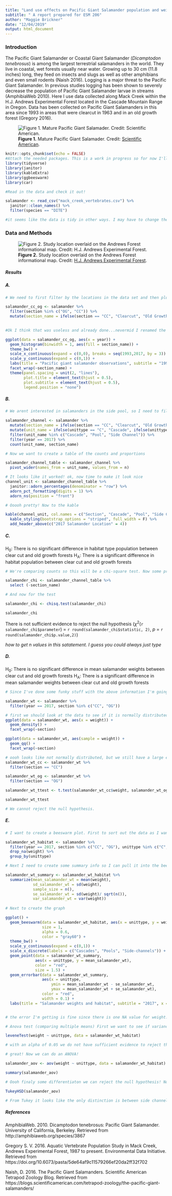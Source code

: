 ```yaml
---
title: "Land use effects on Pacific Giant Salamander population and weight"
subtitle: " A report prepared for ESM 206"
author: "Maggie Brickner"
date: "12/04/2019"
output: html_document
---
```


### Introduction

The Pacific Giant Salamander or Coastal Giant Salamander (*Dicamptodon tenebrosus*) is among the largest terrestrial salamanders in the world. They live in coastal, wet forests usually near water. Growing up to 30 cm (11.8 inches) long, they feed on insects and slugs as well as other amphibians and even small rodents (Naish 2016). Logging is a major threat to the Pacific Giant Salamander. In previous studies logging has been shown to severely decrease the population of Pacific Giant Salamander larvae in streams (AmphibiaWeb 2010). Here I use data collected along Mack Creek within the H.J. Andrews Experimental Forest located in the Cascade Mountain Range in Oregon. Data has been collected on Pacific Giant Salamanders in this area since 1993 in areas that were clearcut in 1963 and in an old growth forest (Gregory 2016). 


![**Figure 1.** Mature Pacific Giant Salamader. Credit: [Scientific American](https://blogs.scientificamerican.com/tetrapod-zoology/the-pacific-giant-salamanders/).](coastal_salamander_photo.jpg) 


```r
knitr::opts_chunk$set(echo = FALSE)
#Attach the needed packages. This is a work in progress so for now I'll just attach the tidyverse and janitor. More to come though!  
library(tidyverse)
library(janitor)
library(kableExtra)
library(ggbeeswarm)
library(car)

#Read in the data and check it out!

salamander <- read_csv("mack_creek_vertebrates.csv") %>%
  janitor::clean_names() %>% 
  filter(species == "DITE")

#it seems like the data is tidy in other ways. I may have to change the data format eventually. This will be my starting point!
```

### Data and Methods

![**Figure 2.** Study location overlaid on the Andrews Forest informational map. Credit: [H.J. Andrews Experimental Forest](https://andrewsforest.oregonstate.edu/sites/default/files/lter/pubs/pdf/pub3654.pdf).](study_location.png)


##### Results

##### A.

```r
# We need to first filter by the locations in the data set and then plot it. This is the perfect place to make my ggridges_density dreams come true. Never mind it looked bad

salamander_cc_og <- salamander %>% 
  filter(section %in% c("OG", "CC")) %>% 
  mutate(section_name = ifelse(section == "CC", "Clearcut", "Old Growth"))
  

#Ok I think that was useless and already done...nevermid I renamed the sections for nicer graphing!

ggplot(data = salamander_cc_og, aes(x = year)) +
  geom_histogram(binwidth = 1, aes(fill = section_name)) +
  theme_bw() + 
  scale_x_continuous(expand = c(0,0), breaks = seq(1993,2017, by = 3)) +
  scale_y_continuous(expand = c(0,1)) +
  labs(title = "Pacific giant salamander observations", subtitle = "1993-2017", x = "Year", y = "Counts")+
  facet_wrap(~section_name) +
  theme(panel.spacing = unit(2, "lines"), 
        plot.title = element_text(hjust = 0.5), 
        plot.subtitle = element_text(hjust = 0.5), 
        legend.position = "none")
```

##### B. 

```r
# We arent interested in salamanders in the side pool, so I need to filter out the pools. I think I'll also need to eventually rename for easier graphing. 

salamander_channel <- salamander %>% 
  mutate(section_name = ifelse(section == "CC", "Clearcut", "Old Growth")) %>% 
  mutate(unit_name = ifelse(unittype == "C", "Cascade", ifelse(unittype == "P", "Pool", "Side Channel"))) %>% 
  filter(unit_name %in% c("Cascade", "Pool", "Side Channel")) %>% 
  filter(year == 2017) %>% 
  count(unit_name, section_name)

# Now we want to create a table of the counts and proportions

salamander_channel_table <- salamander_channel %>% 
  pivot_wider(names_from = unit_name, values_from = n)

# It looks like it worked! ok, now time to make it look nice
channel_unit <- salamander_channel_table %>% 
  janitor::adorn_percentages(denominator = "row") %>% 
  adorn_pct_formatting(digits = 1) %>% 
  adorn_ns(position = "front")

# Ooooh pretty! Now to the kable

kable(channel_unit, col.names = c("Section", "Cascade", "Pool", "Side Channel")) %>%
  kable_styling(bootstrap_options = "striped", full_width = F) %>% 
  add_header_above(c("2017 Salamander Location" = 4))


```

##### C.

H~0~: There is no significant difference in habitat type population between clear cut and old growth forests
H~A~: There is a significant difference in habitat population between clear cut and old growth forests

```r

# We're comparing counts so this will be a chi-square test. Now some preparation

salamander_chi <- salamander_channel_table %>% 
  select (-section_name)

# And now for the test

salamander_chi <- chisq.test(salamander_chi)

salamander_chi

```

There is not sufficient evidence to reject the null hypothesis ($\chi^2$(`r salamander_chi$parameter`) = `r round(salamander_chi$statistic, 2)`, *p* = `r round(salamander_chi$p.value,2)`)

*how to get n values in this satatement. I guess you could always just type*

##### D.
H~0~: There is no significant difference in mean salamander weights between clear cut and old growth forests
H~A~: There is a significant difference in mean salamander weights between clear cut and old growth forests
```r
# Since I've done some funky stuff with the above information I'm going to start fresh with the data frame

salamander_wt <- salamander %>% 
  filter(year == 2017, section %in% c("CC", "OG"))

# first we should look at the data to see if it is normally distributed
ggplot(data = salamander_wt, aes(x = weight)) +
  geom_density() + 
  facet_wrap(~section)

ggplot(data = salamander_wt, aes(sample = weight)) +
  geom_qq() +
  facet_wrap(~section)

# oooh looks like not normally distributed, but we still have a large enough sample size to compare per the central limit theorom. Now time to do a two-sample t-test
salamander_wt_cc <- salamander_wt %>% 
  filter(section == "CC")

salamander_wt_og <- salamander_wt %>% 
  filter(section == "OG")

salamander_wt_ttest <- t.test(salamander_wt_cc$weight, salamander_wt_og$weight)

salamander_wt_ttest

# We cannot reject the null hypothesis. 

```

##### E.

```r
# I want to create a beeswarm plot. First to sort out the data as I want to. I also want to drop the salamander that did not have an observed weight. It gives me errors for all C habitats

salamander_wt_habitat <- salamander %>% 
  filter(year == 2017, section %in% c("CC", "OG"), unittype %in% c("C", "P", "SC")) %>% 
  drop_na(weight) %>% 
  group_by(unittype)

# Next I need to create some summary info so I can pull it into the beeswarm

salamander_wt_summary <- salamander_wt_habitat %>% 
  summarize(mean_salamander_wt = mean(weight), 
            sd_salamander_wt = sd(weight), 
            sample_size = n(), 
            se_salamander_wt = sd(weight)/ sqrt(n()),
            var_salamander_wt = var(weight))
  
# Next to create the graph

ggplot() +
  geom_beeswarm(data = salamander_wt_habitat, aes(x = unittype, y = weight),
                size = 1, 
                alpha = 0.6, 
                color = "gray60") +
  theme_bw() +
  scale_y_continuous(expand = c(0,1)) +
  scale_x_discrete(labels = c("Cascades", "Pools", "Side-channels")) +
  geom_point(data = salamander_wt_summary, 
             aes(x = unittype, y = mean_salamander_wt), 
             color = "red", 
             size = 1.5) +
  geom_errorbar(data = salamander_wt_summary, 
                aes(x = unittype,
                    ymin = mean_salamander_wt - se_salamander_wt, 
                    ymax = mean_salamander_wt + se_salamander_wt),
                color = "red",
                width = 0.1) +
  labs(title = "Salamander weights and habitat", subtitle = "2017", x = "Channel Habitat", y = "Weight (g)")


# the error I'm getting is fine since there is one NA value for weight. Nevermind! I got rid of that as it was causing more problems. Should I change the minimums since they're 

```

```r
# Anova test (comparing multiple means) First we want to see if variances are the same, because that's what we assume when using an ANOVA

leveneTest(weight ~ unittype, data = salamander_wt_habitat)

# with an alpha of 0.05 we do not have sufficient evidence to reject the null hypothesis that the means are the same. 

```
```r
# great! Now we can do an ANOVA!

salamander_aov <- aov(weight ~ unittype, data = salamander_wt_habitat)

summary(salamander_aov)

# Oooh finaly some differentiaton we can reject the null hypothesis! Now for a post hoc test

TukeyHSD(salamander_aov)

# From Tukey it looks like the only distinction is between side channel and pool living salamanders in that Pool salamaders are heavier than side channel salamanders. 

```

##### References

AmphibiaWeb. 2010. Dicamptodon tenebrosus: Pacific Giant Salamander. University of California, Berkeley. Retrieved from http://amphibiaweb.org/species/3867


Gregory S. V. 2016. Aquatic Vertebrate Population Study in Mack Creek, Andrews Experimental Forest, 1987 to present. Environmental Data Initiative. Retrieved from https://doi.org/10.6073/pasta/5de64af9c11579266ef20da2ff32f702 

Naish, D. 2016. The Pacific Giant Salamanders. Scientific American Tetrapod Zoology Blog. Retrieved from https://blogs.scientificamerican.com/tetrapod-zoology/the-pacific-giant-salamanders/
